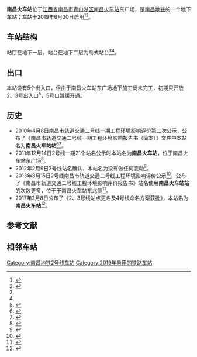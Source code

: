 {{Infobox station
|name = 南昌火车站
|eng_name = Nanchang Railway Station
|linecolour    = #{{南昌地铁识别色|2}}
|image = 南昌地铁南昌火车站站 01.jpg
|caption = 
|address = [[江西省|江西省]][[南昌市|南昌市]][[青山湖区|青山湖区]]<br />南昌火车站东广场
|operator = [[南昌地铁|南昌地铁]]
|coordinates = {{Coord|28.6667212|N|115.9159191|E|format=dms|display=inline,title|type:railwaystation_region:CN}}
|lines = {{南昌地铁线路名|2|block}}
|platform = 1座[[島式月台|島式月台]]
|tracks = 
|connections = {{rint|cn|rail}} [[南昌站_(江西)|南昌站]]
|structure = 地下车站
|hall = 
|depth = 
|levels = 
|interchange = 
|exits = 
|elevator = 
|escalator = 
|architect = 
|architectural_style = 
|colour = 
|built = 
|opened = 2019年6月30日
|pass_year = 
|passengers = 
|trains = 
|station_hours = 
|hours = 
|first = <div style="display:inline-block; text-align: left;">开往{{站|南路}}：<br />开往{{站|辛家庵}}：</div><div style="display:inline-block; text-align: right;">06:04<br />06:55</div>
|last = <div style="display:inline-block; text-align: left;">开往{{站|南路}}：<br />开往{{站|辛家庵}}：</div><div style="display:inline-block; text-align: right;">22:04<br />22:55</div>
|adjacent = 
|route_map = 
}}
'''南昌火车站'''位于[[江西省|江西省]][[南昌市|南昌市]][[青山湖区|青山湖区]][[南昌站_(江西)|南昌火车站]]东广场，是[[南昌地铁|南昌地铁]]{{南昌地铁线路名|2}}的一个地下车站；车站于2019年6月30日启用<ref>{{cite news|url=http://news.jxntv.cn/2019/0613/9184284.shtml|title=南昌地铁2号线后通段试运营开启“倒计时”|publisher=南昌新闻网|date=2019-06-13|accessdate=2019-06-18|archive-date=2019-06-18|archive-url=https://web.archive.org/web/20190618041153/http://news.jxntv.cn/2019/0613/9184284.shtml|dead-url=no}}</ref><ref name="m2ht">{{Cite news|author=刘瑞芬|url=http://nc.jxnews.com.cn/system/2019/06/28/017548250.shtml|title=快讯：南昌地铁2号线(后通段)6月30日上午开通试运营|work=中国江西网|date=2019-06-28|accessdate=2019-06-28|archive-date=2019-06-29|archive-url=https://web.archive.org/web/20190629191155/http://nc.jxnews.com.cn/system/2019/06/28/017548250.shtml|dead-url=no}}</ref>。

== 车站结构 ==
站厅在地下一层，站台在地下二层为岛式站台<ref name=":0" /><ref name=":1" />{{Rp|344}}。

== 出口 ==
本站设有5个出入口，但由于南昌火车站东广场地下施工尚未完工，初期只开放2、3号出入口<ref>{{cite news|url=http://jx.people.com.cn/n2/2019/0630/c186330-33091818.html|title=南昌地铁2号线今日全线通车|publisher=[[南昌日报|南昌日报]]|date=2019-06-30|accessdate=2019-06-30|archive-date=2019-06-30|archive-url=https://web.archive.org/web/20190630052125/http://jx.people.com.cn/n2/2019/0630/c186330-33091818.html|dead-url=no}}</ref>，5号口暂缓开通。

== 历史 ==
* 2010年4月8日南昌市轨道交通二号线一期工程环境影响评价第二次公示，公布了《南昌市轨道交通二号线一期工程环境影响报告书（简本）》文件中本站名为'''南昌火车站站'''<ref>{{Cite web|url=http://xxgk.nc.gov.cn/bmgkxx/hbj/gzdt/gggs/201004/t20100409_222696.htm|title=《南昌市轨道交通二号线一期工程环境影响报告书（简本）》|accessdate=2016-07-07|date=2010年4月9日|last=中铁第四勘察设计院集团有限公司|first=|work=中铁第四勘察设计院集团有限公司|archive-url=https://web.archive.org/web/20170829203132/http://xxgk.nc.gov.cn/bmgkxx/hbj/gzdt/gggs/201004/t20100409_222696.htm|archive-date=2017-08-29|dead-url=yes}}</ref><ref>{{Cite web |url=http://www.lsnc.cn/news/gonggao/2010-4-8/201048131811.htm |title=南昌市轨道交通二号线一期工程环境影响评价第二次公示 |accessdate=2016-07-24 |archive-date=2015-09-02 |archive-url=https://archive.is/20150902063409/http://www.lsnc.cn/news/gonggao/2010-4-8/201048131811.htm |dead-url=yes }}</ref>。
* 2011年12月14日2号线一期21个站名公示时本站名为'''南昌火车站'''，位于南昌火车站东广场<ref name=":0">{{Cite web|url=http://jiangxi.jxnews.com.cn/system/2011/12/14/011852294.shtml|title=南昌地铁2号线21个站点命名公示 1号线一个站点更名|accessdate=2016-07-10|author=|date=2011-12-14|work=大江网|publisher=|archive-url=https://web.archive.org/web/20170831085957/http://jiangxi.jxnews.com.cn/system/2011/12/14/011852294.shtml|archive-date=2017-08-31|dead-url=yes}}</ref>。
* 2012年2月9日2号线站名确认，本站名为没有做任何变动<ref>{{Cite web|url=http://jiangxi.jxnews.com.cn/system/2012/02/09/011893506.shtml|title=南昌地铁2号线21个站点名确定|accessdate=2016-07-10|author=|date=2012-02-09|work=大江网|publisher=|archive-url=https://web.archive.org/web/20170831084448/http://jiangxi.jxnews.com.cn/system/2012/02/09/011893506.shtml|archive-date=2017-08-31|dead-url=yes}}</ref>。
* 2013年8月15日2号线南昌市轨道交通二号线工程环境影响评价公示<ref>{{Cite web|url=http://ncmtr.com/newsshow.php?id=1187|title=南昌市轨道交通二号线工程环境影响评价公示|accessdate=2016-07-22|author=|date=2013-08-15|work=南昌轨道交通集团有限公司|publisher=|archiveurl=https://web.archive.org/web/20131230211825/http://ncmtr.com/newsshow.php?id=1187|archivedate=2013-12-30|dead-url=no}}</ref>，公布了《南昌市轨道交通二号线工程环境影响评价报告书》站名使用'''南昌火车站站'''的次数更多，位于于南昌火车站东北侧<ref name=":1">{{cite book|url=http://www.ncmtr.com/fujian/huanjingyingx.pdf|title=《南昌市轨道交通二号线工程环境影响评价报告书》|last=|first=|authorlink=|publisher=2013年7月|year=|isbn=|location=|pages=|archiveurl=https://web.archive.org/web/20140313023716/http://www.ncmtr.com/fujian/huanjingyingx.pdf|archivedate=2014-03-13|deadurl=yes|author=交通运输部环境保护中心|coauthors=|access-date=2016-07-24}}</ref>{{Rp|344}}{{Rp|73}}。
*2017年2月8日公布了《2、3号线站点更名及4号线命名方案获批》，本站名为'''南昌火车站'''<ref>{{Cite web|title=2、3号线站点更名及4号线命名方案获批|url=http://www.ncmtr.com/index.php?s=/home/news/detail/id/1896.html|accessdate=2017-02-09|author=|date=2017-02-08|work=www.ncmtr.com|publisher=|archiveurl=https://web.archive.org/web/20170209022557/http://www.ncmtr.com/index.php?s=%2Fhome%2Fnews%2Fdetail%2Fid%2F1896.html|archivedate=2017-02-09|deadurl=yes}}</ref>。

== 参考文献 ==
{{commonscat|Nanchang Railway Station (Nanchang Metro)}}
{{Reflist}}

== 相邻车站 ==
{{Start rail box|[[南昌地铁|南昌地铁]]}} 
{{s-inop|[[丁公路南站|丁公路南]]}} 
{{s-line|{{南昌地铁线路名|2|block}}||#{{南昌地铁识别色|2}}}} 
{{s-inop|[[顺外站|顺外]]}}
{{End box}}
{{南昌轨道交通2号线}}
[[Category:南昌地铁2号线车站|Category:南昌地铁2号线车站]]
[[Category:2019年启用的铁路车站|Category:2019年启用的铁路车站]]
